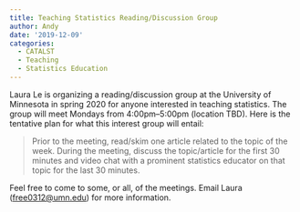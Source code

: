 ```yaml
---
title: Teaching Statistics Reading/Discussion Group
author: Andy
date: '2019-12-09'
categories:
  - CATALST
  - Teaching
  - Statistics Education
---
```


Laura Le is organizing a reading/discussion group at the University of Minnesota in spring 2020 for anyone interested in teaching statistics. The group will meet Mondays from 4:00pm&ndash;5:00pm (location TBD). Here is the tentative plan for what this interest group will entail: 

> Prior to the meeting, read/skim one article related to the topic of the week. During the meeting, discuss the topic/article for the first 30 minutes and video chat with a prominent statistics educator on that topic for the last 30 minutes.  

Feel free to come to some, or all, of the meetings. Email Laura (<free0312@umn.edu>) for more information.
